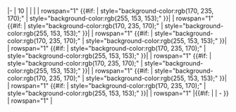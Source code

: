 |-
| 10
| {{{Mats10}}}
| {{{Screws10}}}
| {{{EquipConsume10}}}
| rowspan="1" {{#if: {{{Sun|}}} | style="background-color:rgb(170, 235, 170);" | style="background-color:rgb(255, 153, 153);" }}| {{{Sun|X}}}
| rowspan="1" {{#if: {{{Mon|}}} | style="background-color:rgb(170, 235, 170);" | style="background-color:rgb(255, 153, 153);" }}| {{{Mon|X}}}
| rowspan="1" {{#if: {{{Tue|}}} | style="background-color:rgb(170, 235, 170);" | style="background-color:rgb(255, 153, 153);" }}| {{{Tue|X}}}
| rowspan="1" {{#if: {{{Wed|}}} | style="background-color:rgb(170, 235, 170);" | style="background-color:rgb(255, 153, 153);" }}| {{{Wed|X}}}
| rowspan="1" {{#if: {{{Thu|}}} | style="background-color:rgb(170, 235, 170);" | style="background-color:rgb(255, 153, 153);" }}| {{{Thu|X}}}
| rowspan="1" {{#if: {{{Fri|}}} | style="background-color:rgb(170, 235, 170);" | style="background-color:rgb(255, 153, 153);" }}| {{{Fri|X}}}
| rowspan="1" {{#if: {{{Sat|}}} | style="background-color:rgb(170, 235, 170);" | style="background-color:rgb(255, 153, 153);" }}| {{{Sat|X}}}
| rowspan="1" |{{#if: {{{2ndShip|}}} | {{{2ndShip}}} | - }}
| rowspan="1" |{{{Notes|}}}